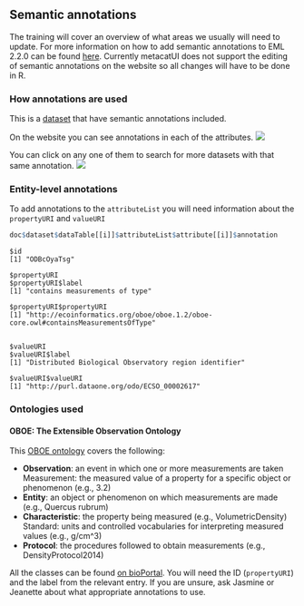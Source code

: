 ## Semantic annotations

The training will cover an overview of what areas we usually will need to update. For more information on how to add semantic annotations to EML 2.2.0 can be found
 <a href = 'https://eml.ecoinformatics.org/semantic-annotation-primer.html'>here</a>. Currently metacatUI does not support the editing of semantic annotations on the website so all changes will have to be done in R.

### How annotations are used

This is a  <a href = 'https://arcticdata.io/catalog/view/doi%3A10.18739%2FA2KW57J9Q'>dataset</a> that have semantic annotations included.

On the website you can see annotations in each of the attributes.
![](../images/annotations_web.png)

You can click on any one of them to search for more datasets with that same annotation.
![](../images/annotations_web_use.png)

### Entity-level annotations

To add annotations to the `attributeList` you will need information about the `propertyURI` and `valueURI`
```r
doc$dataset$dataTable[[i]]$attributeList$attribute[[i]]$annotation
```
```
$id
[1] "ODBcOyaTsg"

$propertyURI
$propertyURI$label
[1] "contains measurements of type"

$propertyURI$propertyURI
[1] "http://ecoinformatics.org/oboe/oboe.1.2/oboe-core.owl#containsMeasurementsOfType"


$valueURI
$valueURI$label
[1] "Distributed Biological Observatory region identifier"

$valueURI$valueURI
[1] "http://purl.dataone.org/odo/ECSO_00002617"
```

### Ontologies used

#### OBOE: The Extensible Observation Ontology

This <a href = 'https://github.com/NCEAS/oboe'>OBOE ontology</a> covers the following:

- **Observation**: an event in which one or more measurements are taken
Measurement: the measured value of a property for a specific object or phenomenon (e.g., 3.2)
- **Entity**: an object or phenomenon on which measurements are made (e.g., Quercus rubrum)
- **Characteristic**: the property being measured (e.g., VolumetricDensity)
Standard: units and controlled vocabularies for interpreting measured values (e.g., g/cm^3)
- **Protocol**: the procedures followed to obtain measurements (e.g., DensityProtocol2014)

All the classes can be found <a href = 'https://bioportal.bioontology.org/ontologies/OBOE/?p=classes'>on bioPortal</a>. You will need the ID (`propertyURI`) and the label from the relevant entry. If you are unsure, ask Jasmine or Jeanette about what appropriate annotations to use.
